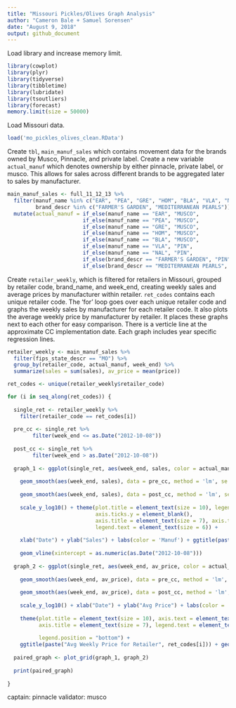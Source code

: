 ```yaml
---
title: "Missouri Pickles/Olives Graph Analysis"
author: "Cameron Bale + Samuel Sorensen"
date: "August 9, 2018"
output: github_document
---
```


Load library and increase memory limit.
```r
library(cowplot)
library(plyr)
library(tidyverse)
library(tibbletime)
library(lubridate)
library(tsoutliers)
library(forecast)
memory.limit(size = 50000)
```
Load Missouri data.
```r
load('mo_pickles_olives_clean.RData')
```
Create `tbl`, `main_manuf_sales` which contains movement data for the brands owned by Musco, Pinnacle, and private label. Create a new variable `actual_manuf` which denotes ownership by either pinnacle, private label, or musco. This allows for sales across different brands to be aggregated later to sales by manufacturer.
```r
main_manuf_sales <- full_11_12_13 %>%
  filter(manuf_name %in% c("EAR", "PEA", "GRE", "HOM", "BLA", "VLA", "NAL", "CTL") | 
         brand_descr %in% c("FARMER'S GARDEN", "MEDITERRANEAN PEARLS")) %>%
  mutate(actual_manuf = if_else(manuf_name == "EAR", "MUSCO", 
                        if_else(manuf_name == "PEA", "MUSCO", 
                        if_else(manuf_name == "GRE", "MUSCO",
                        if_else(manuf_name == "HOM", "MUSCO", 
                        if_else(manuf_name == "BLA", "MUSCO", 
                        if_else(manuf_name == "VLA", "PIN",
                        if_else(manuf_name == "NAL", "PIN", 
                        if_else(brand_descr == "FARMER'S GARDEN", "PIN",
                        if_else(brand_descr == "MEDITERRANEAN PEARLS", "MUSCO", "CTL"))))))))))
```
Create `retailer_weekly`, which is filtered for retailers in Missouri, grouped by retailer code, brand_name, and week_end, creating weekly sales and average prices by manufacturer within retailer. `ret_codes` contains each unique retailer code. 
The 'for' loop goes over each unique retailer code and graphs the weekly sales by manufacturer for each retailer code. It also plots the average weekly price by manufacturer by retailer. It places these graphs next to each other for easy comparison. There is a verticle line at the approximate CC implementation date. Each graph includes year specific regression lines.
```r
retailer_weekly <- main_manuf_sales %>%
  filter(fips_state_descr == "MO") %>%
  group_by(retailer_code, actual_manuf, week_end) %>%
  summarize(sales = sum(sales), av_price = mean(price))

ret_codes <- unique(retailer_weekly$retailer_code)

for (i in seq_along(ret_codes)) {
  
  single_ret <- retailer_weekly %>%
    filter(retailer_code == ret_codes[i])
  
  pre_cc <- single_ret %>%
        filter(week_end <= as.Date("2012-10-08"))
  
  post_cc <- single_ret %>%
        filter(week_end > as.Date("2012-10-08"))
  
  graph_1 <- ggplot(single_ret, aes(week_end, sales, color = actual_manuf)) + geom_line() + 
    
    geom_smooth(aes(week_end, sales), data = pre_cc, method = 'lm', se = FALSE) +
    
    geom_smooth(aes(week_end, sales), data = post_cc, method = 'lm', se = FALSE) +
    
    scale_y_log10() + theme(plot.title = element_text(size = 10), legend.position = "bottom", axis.text.y = element_blank(), 
                            axis.ticks.y = element_blank(), 
                            axis.title = element_text(size = 7), axis.text = element_text(size = 7), legend.title = element_text(size = 6),
                            legend.text = element_text(size = 6)) + 
    
    xlab("Date") + ylab("Sales") + labs(color = 'Manuf') + ggtitle(paste("Weekly Sales for Retailer", ret_codes[i])) + 
    
    geom_vline(xintercept = as.numeric(as.Date("2012-10-08")))
  
  graph_2 <- ggplot(single_ret, aes(week_end, av_price, color = actual_manuf)) + geom_line() + 
    
    geom_smooth(aes(week_end, av_price), data = pre_cc, method = 'lm', se = FALSE) +
    
    geom_smooth(aes(week_end, av_price), data = post_cc, method = 'lm', se = FALSE) +
    
    scale_y_log10() + xlab("Date") + ylab("Avg Price") + labs(color = 'Manuf') + 
    
    theme(plot.title = element_text(size = 10), axis.text = element_text(size = 7), 
          axis.title = element_text(size = 7), legend.text = element_text(size = 6), legend.title = element_text(size = 6), 
          
          legend.position = "bottom") +
    ggtitle(paste("Avg Weekly Price for Retailer", ret_codes[i])) + geom_vline(xintercept = as.numeric(as.Date("2012-10-08")))
  
  paired_graph <- plot_grid(graph_1, graph_2)
  
  print(paired_graph)
  
}
```


captain: pinnacle
validator: musco
